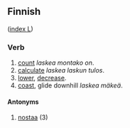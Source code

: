 ==Finnish==
([[Wiktionary:Finnish_index_l|index L]])

===Verb===

# [[count]] ''laskea montako on''.
# [[calculate]] ''laskea laskun tulos''.
# [[lower]], [[decrease]].
# [[coast]], glide downhill ''laskea mäkeä''.

====Antonyms====

# [[nostaa]] (3)